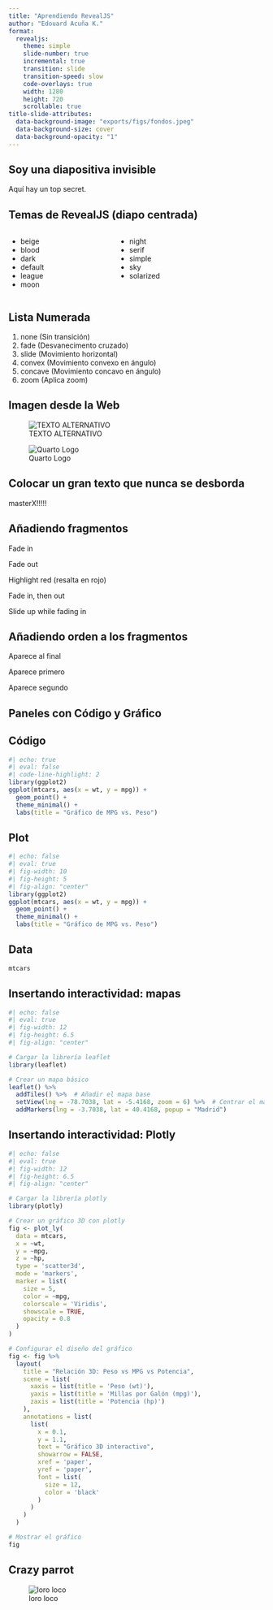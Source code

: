 ```yaml
---
title: "Aprendiendo RevealJS"
author: "Edouard Acuña K."
format: 
  revealjs:
    theme: simple
    slide-number: true
    incremental: true
    transition: slide
    transition-speed: slow
    code-overlays: true
    width: 1280
    height: 720
    scrollable: true
title-slide-attributes:
  data-background-image: "exports/figs/fondos.jpeg"
  data-background-size: cover
  data-background-opacity: "1"   
---
```


## Soy una diapositiva invisible {visibility="hidden"}

Aquí hay un top secret.


## Temas de RevealJS (diapo centrada) {.center}

:::: {.columns}

::: {.column width="40%"}
- beige
- blood
- dark
- default
- league
- moon
:::

::: {.column width="60%"}
- night
- serif
- simple
- sky
- solarized
:::

::::


## Lista Numerada

1. none (Sin transición)
1. fade (Desvanecimento cruzado)
1. slide (Movimiento horizontal)
1. convex (Movimiento convexo en ángulo)
1. concave (Movimiento concavo en ángulo)
1. zoom	(Aplica zoom) 

## Imagen desde la Web

![TEXTO ALTERNATIVO](EXPORTS/FIGS/PECES_FIGURA_2.png)

![Quarto Logo](https://quarto.org/images/demo-jupyter-plain.png)



## Colocar un gran texto que nunca se desborda

::: {.r-fit-text}
masterX!!!!!
:::

## Añadiendo fragmentos 

::: {.fragment}
Fade in
:::

::: {.fragment .fade-out}
Fade out
:::

::: {.fragment .highlight-red}
Highlight red (resalta en rojo)
:::

::: {.fragment .fade-in-then-out}
Fade in, then out
:::

::: {.fragment .fade-up}
Slide up while fading in
:::


## Añadiendo orden a los fragmentos

::: {.fragment fragment-index=3}
Aparece al final
:::

::: {.fragment fragment-index=1}
Aparece primero
:::

::: {.fragment fragment-index=2}
Aparece segundo
:::


## Paneles con Código y Gráfico {transition="fade" transition-speed="fast"}

::: {.panel-tabset}

## Código

```r
#| echo: true
#| eval: false
#| code-line-highlight: 2
library(ggplot2)
ggplot(mtcars, aes(x = wt, y = mpg)) +
  geom_point() +
  theme_minimal() +
  labs(title = "Gráfico de MPG vs. Peso")
```

## Plot

```r
#| echo: false
#| eval: true
#| fig-width: 10
#| fig-height: 5
#| fig-align: "center"
library(ggplot2)
ggplot(mtcars, aes(x = wt, y = mpg)) +
  geom_point() +
  theme_minimal() +
  labs(title = "Gráfico de MPG vs. Peso")
```

## Data

```r
mtcars
```

:::

## Insertando interactividad: mapas

```r
#| echo: false
#| eval: true
#| fig-width: 12
#| fig-height: 6.5
#| fig-align: "center"

# Cargar la librería leaflet
library(leaflet)

# Crear un mapa básico
leaflet() %>%
  addTiles() %>%  # Añadir el mapa base
  setView(lng = -78.7038, lat = -5.4168, zoom = 6) %>%  # Centrar el mapa en Madrid, España
  addMarkers(lng = -3.7038, lat = 40.4168, popup = "Madrid")
```

## Insertando interactividad: Plotly

```r
#| echo: false
#| eval: true
#| fig-width: 12
#| fig-height: 6.5
#| fig-align: "center"

# Cargar la librería plotly
library(plotly)

# Crear un gráfico 3D con plotly
fig <- plot_ly(
  data = mtcars,
  x = ~wt,
  y = ~mpg,
  z = ~hp,
  type = 'scatter3d',
  mode = 'markers',
  marker = list(
    size = 5,
    color = ~mpg,
    colorscale = 'Viridis',
    showscale = TRUE,
    opacity = 0.8
  )
)

# Configurar el diseño del gráfico
fig <- fig %>%
  layout(
    title = "Relación 3D: Peso vs MPG vs Potencia",
    scene = list(
      xaxis = list(title = 'Peso (wt)'),
      yaxis = list(title = 'Millas por Galón (mpg)'),
      zaxis = list(title = 'Potencia (hp)')
    ),
    annotations = list(
      list(
        x = 0.1,
        y = 1.1,
        text = "Gráfico 3D interactivo",
        showarrow = FALSE,
        xref = 'paper',
        yref = 'paper',
        font = list(
          size = 12,
          color = 'black'
        )
      )
    )
  )

# Mostrar el gráfico
fig

```

## Crazy parrot

![loro loco](https://media.tenor.com/JjjpyUiWodkAAAAi/hola-loro.gif)

